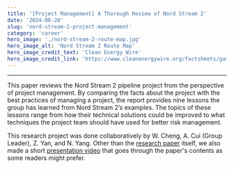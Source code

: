 ```yaml
---
title: '[Project Management] A Thorough Review of Nord Stream 2'
date: '2024-06-28'
slug: 'nord-stream-2-project-management'
category: 'career'
hero_image: './nord-stream-2-route-map.jpg'
hero_image_alt: 'Nord Stream 2 Route Map'
hero_image_credit_text: 'Clean Energy Wire'
hero_image_credit_link: 'https://www.cleanenergywire.org/factsheets/gas-pipeline-nord-stream-2-links-germany-russia-splits-europe'
---
```


---

This paper reviews the Nord Stream 2 pipeline project from the perspective of project management. By comparing the facts about the project with the best practices of managing a project, the report provides nine lessons the group has learned from Nord Stream 2’s examples. The topics of these lessons range from how their technical solutions could be improved to what techniques the project team should have used for better risk management.

This research project was done collaboratively by W. Cheng, A. Cui (Group Leader), Z. Yan, and N. Yang. Other than the [research paper](https://drive.google.com/file/d/1Msf6aLE7xS1aCKXAapH2RfWKmm_iL_SM/view?usp=drive_link) itself, we also made a short [presentation video](https://drive.google.com/file/d/1lCBRK2DP15kNzYH3W11BMMMcniKGJK9A/view?usp=drive_link) that goes through the paper's contents as some readers might prefer.